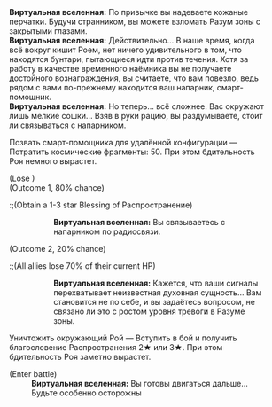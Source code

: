 {{Диалог Начало}}
:'''Виртуальная вселенная:''' По привычке вы надеваете кожаные перчатки. Будучи странником, вы можете взломать Разум зоны с закрытыми глазами.
:'''Виртуальная вселенная:''' Действительно... В наше время, когда всё вокруг кишит Роем, нет ничего удивительного в том, что находятся бунтари, пытающиеся идти против течения. Хотя за работу в качестве временного наёмника вы не получаете достойного вознаграждения, вы считаете, что вам повезло, ведь рядом с вами по-прежнему находится ваш напарник, смарт-помощник.
:'''Виртуальная вселенная:''' Но теперь... всё сложнее. Вас окружают лишь мелкие сошки... Взяв в руки рацию, вы раздумываете, стоит ли связываться с напарником.
:{{Диалог|Звезда}} Позвать смарт-помощника для удалённой конфигурации &mdash; Потратить космические фрагменты: 50. При этом бдительность Роя немного вырастет.
:;(Lose {{Предмет|Космические фрагменты|20|x=50}})
:;(Outcome 1, 80% chance)
::;(Obtain a 1-3 star Blessing of Распространение)
:::'''Виртуальная вселенная:''' Вы связываетесь с напарником по радиосвязи.
:;(Outcome 2, 20% chance)
::;(All allies lose 70% of their current HP)
:::'''Виртуальная вселенная:''' Кажется, что ваши сигналы перехватывает неизвестная духовная сущность... Вам становится не по себе, и вы задаётесь вопросом, не связано ли это с ростом уровня тревоги в Разуме зоны.
:{{Диалог|Звезда}} Уничтожить окружающий Рой &mdash; Вступить в бой и получить благословение Распространения 2★ или 3★. При этом бдительность Роя заметно вырастет.
:;(Enter battle)
::{{Список врагов|mode=sent|Незрелый жаложук*4}}
::'''Виртуальная вселенная:''' Вы готовы двигаться дальше... Будьте особенно осторожны
{{Диалог Конец}}